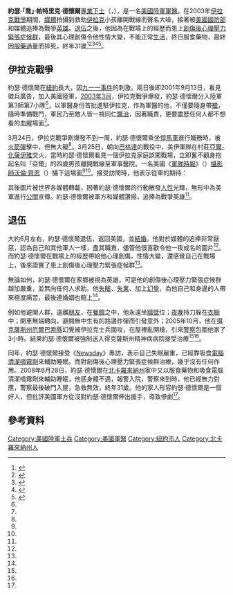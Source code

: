 {{noteTA
|1=帕特里克
}}
{{Infobox Biography
| subject_name   = 約瑟·德懷爾 
| image_name     = Joseph Dwyer.jpg
| image_size     = 250px
| image_caption  = 約瑟·德懷爾在2003年[[伊拉克戰爭|伊拉克戰爭]]期間，[[媒體|媒體]]拍攝到這一張救助[[伊拉克|伊拉克]]小孩離開戰線圖而聲名大噪，然而，卻又是這場戰爭毀了他一生。
| date_of_birth  = 1977年
| place_of_birth = {{USA}}
| date_of_death  = 2008年6月28日
| place_of_death = {{USA}}[[北卡羅來納州|北卡羅來納州]]
| occupation     = [[美國陸軍|美國陸軍]][[軍醫|軍醫]]
}}

'''約瑟·「喬」·帕特里克·德懷爾'''[[專業下士|專業下士]]（{{lang-en|'''Spc. Joseph "Joe" Patrick Dwyer'''}}，{{bd|1977年||2008年|6月28日|catIdx=Dwyer}}），是一名[[美國陸軍|美國陸軍]][[軍醫|軍醫]]。在2003年[[伊拉克戰爭|伊拉克戰爭]]期間，[[媒體|媒體]]拍攝到救助[[伊拉克|伊拉克]]小孩離開戰線而聲名大噪，接著被[[美國國防部|美國國防部]]和媒體追捧為戰爭[[英雄|英雄]]。[[退伍|退伍]]之後，他因為在戰場上的經歷而患上[[創傷後心理壓力緊張症候群|創傷後心理壓力緊張症候群]]，最後其心理創傷令他性情大變，不能正常[[生活|生活]]，終日服食藥物，最終因[[服藥過量|服藥過量]]而猝死，終年31歲<ref name="Medic in famous photo dies after PTSD struggle">{{cite news
 |url = http://www.armytimes.com/news/2008/07/military_suicidedwyer_070308w/ 
 |title = Medic in famous photo dies after PTSD struggle
 |publisher = Army Times
 |date = 2008-07-08
 |language = en
}}</ref><ref name="昔日美军伊战英雄 今朝凄惨死去">{{cite news
 |url = http://www.chinadaily.com.cn/hqgj/2008-07/10/content_6832457.htm
 |title = 昔日美军伊战英雄 今朝凄惨死去
 |publisher = 中国日报
 |date = 2008-07-10
 |language = zh-cn
 |accessdate = 2008-07-22
 |archive-date = 2008-08-02
 |archive-url = https://web.archive.org/web/20080802025708/http://www.chinadaily.com.cn/hqgj/2008-07/10/content_6832457.htm
 |dead-url = no
 }}</ref><ref name="US Iraq war hero Joseph Dwyer dies of apparent drugs overdose">{{cite news
 |url = http://www.telegraph.co.uk/news/worldnews/northamerica/usa/2270614/US-Iraq-war-hero-Joseph-Dwyer-dies-of-apparent-drugs-overdose.html
 |title = US Iraq war hero Joseph Dwyer dies of apparent drugs overdose
 |publisher = Telegraph
 |date = 2008-07-09
 |language = en
 |accessdate = 2008-07-22
 |archive-date = 2008-07-22
 |archive-url = https://web.archive.org/web/20080722063603/http://www.telegraph.co.uk/news/worldnews/northamerica/usa/2270614/US-Iraq-war-hero-Joseph-Dwyer-dies-of-apparent-drugs-overdose.html
 |dead-url = no
 }}</ref><ref name="Joe Dwyer, Medic Hero, Dead">{{cite news
 |url = http://www.outsidethebeltway.com/archives/2008/07/joe_dwyer_medic_hero_dead_/
 |title = Joe Dwyer, Medic Hero, Dead
 |publisher = OTB Media
 |date = 2008-07-07
 |language = en
 |accessdate = 2008-07-22
 |archive-date = 2008-08-29
 |archive-url = https://web.archive.org/web/20080829125030/http://www.outsidethebeltway.com/archives/2008/07/joe_dwyer_medic_hero_dead_/
 |dead-url = no
 }}</ref><ref name="American Hero; Pfc. Joseph Dwyer and PTSD">{{cite news
 |url       = http://www.associatedcontent.com/article/877041/american_hero_pfc_joseph_dwyer_and.html
 |title     = Pfc. Joseph Dwyer and PTSD
 |publisher = Associated Content
 |date      = 2008-07-21
 |language  = en
}}{{dead link|date=2018年1月 |bot=InternetArchiveBot |fix-attempted=yes }}</ref>。

==伊拉克戰爭==

約瑟·德懷爾在[[紐約|紐約]]長大，因[[九一一事件|九一一事件]]的刺激，兩日後即2001年9月13日，看見徵兵廣告，加入美國陸軍，[[2003年3月|2003年3月]]，伊拉克戰爭爆發，約瑟·德懷爾分入陸軍第3師第7小隊<ref name="Medic in famous photo dies after PTSD struggle"/>，以軍醫身份首批進駐伊拉克，作為軍醫的他，不僅要隨身帶[[槍|槍]]，隨時準備戰鬥，軍民乃至敵人皆一視同仁[[醫治|醫治]]，因著職責，更要盡歷任何人都不想看的血腥場面<ref name="American Hero; Pfc. Joseph Dwyer and PTSD"/>。

3月24日，伊拉克戰爭剛爆發不到一周，約瑟·德懷爾乘坐[[悍馬_(軍用汽車)|悍馬車]]進行職務時，被[[火箭彈|火箭彈]]擊中，但無大礙<ref name="昔日美军伊战英雄 今朝凄惨死去"/>。3月25日，朝向[[巴格達|巴格達]]的戰役中，美伊軍隊在村莊[[亞爾-化薩伊雅|亞爾-化薩伊雅]]交火，當時約瑟·德懷爾看見一個伊拉克家庭誤闖戰場，立即奮不顧身抱起名叫「亞爾」的四歲男孩離開戰線至軍事醫院。一名美國《[[軍隊時報|軍隊時報]]》（{{lang-en|Military Times}}）[[攝影師|攝影師]][[沃倫·齊恩|沃倫·齊恩]]（{{lang-en|Warren Zinn}}）攝下這場面<ref name="Medic in famous photo dies after PTSD struggle"/><ref name="Joe Dwyer, Medic Hero, Dead"/>。接受訪問時，他表示從軍的期待：

{{quote|
「我知道人們會越來越好，全世界都是。我希望在這裡是正面的，因為在這裡我們是一群有[[同情|同情]]心的人<ref name="Medic in famous photo dies after PTSD struggle"/><ref>原文：「I know that people are going to be better for it, the whole world will be. I hope being here is positive, because we're a caring group of people out here.」</ref>。」
}}

其後圖片被世界各媒體轉載，因著約瑟·德懷爾的行動散發[[人性|人性]]光輝，無形中為美軍進行[[公關|公關]]宣傳。約瑟·德懷爾被軍方和媒體讚揚，追捧為戰爭英雄<ref name="US Iraq war hero Joseph Dwyer dies of apparent drugs overdose"/>。

==退伍==

大約6月左右，約瑟·德懷爾退伍，返回美國，並[[結婚|結婚]]。他對於媒體的追捧非常厭惡，認為自己和其他軍人一樣，盡其職責，儘管他很喜歡令他一夜成名的圖片<ref name="昔日美军伊战英雄 今朝凄惨死去"/>。而約瑟·德懷爾在戰場上的經歷帶給他心理創傷，性情大變，還感覺自己在戰場上，後來證實了患上創傷後心理壓力緊張症候群<ref name="Medic in famous photo dies after PTSD struggle"/>。

無論如何，約瑟·德懷爾在家鄉被視為英雄，可是他的創傷後心理壓力緊張症候群越加嚴重，並無向任何人求助。他[[失眠|失眠]]、[[失業|失業]]、加上[[幻覺|幻覺]]，為他自己和身邊的人帶來極度痛苦，最後連婚姻也賠上<ref name="昔日美军伊战英雄 今朝凄惨死去"/>。

例如他避開人群，遠離[[朋友|朋友]]，在[[餐館|餐館]]之中，他永遠坐[[牆壁|牆壁]]位；[[夜晚|夜晚]]持刀躲在[[衣橱|衣橱]]中；開車無端轉向，避開無中生有的路邊炸彈而引發意外；2005年10月，他在[[得克薩斯州|得克薩斯州]][[厄爾巴索縣_(德克薩斯州)|厄爾巴索縣]]幻覺被伊拉克士兵圍攻，在屋裡亂開槍，引來[[警察|警察]]包圍他家了3小時。結果約瑟·德懷爾被強制送入得克薩斯州精神病病院接受治療<ref name="Medic in famous photo dies after PTSD struggle"/><ref name="昔日美军伊战英雄 今朝凄惨死去"/>。

同年，約瑟·德懷爾接受《[[Newsday|Newsday]]》專訪，表示自己失眠嚴重，已經靠吸食[[電腦清潔噴霧劑|電腦清潔噴霧劑]]來輔助睡眠。而對創傷後心理壓力緊張症候群治療，幾乎沒有任何作用。2008年6月28日，約瑟·德懷爾在[[北卡羅來納州|北卡羅來納州]]家中又以服食藥物和吸食電腦清潔噴霧劑來輔助睡眠，他感身體不適，報警入院，警察來到時，他已經無力對應，警察最後破門入屋，急救無效，終年31歲。他的家人形容約瑟·德懷爾是一個好人，但批評美國軍方從沒對約瑟·德懷爾伸出援手，導致慘劇<ref name="Medic in famous photo dies after PTSD struggle"/>。

==參考資料==
<div class="references-small">
<references />
</div>

{{DEFAULTSORT:Dwyer, Joseph Patrick}}
[[Category:美國陸軍士兵|Category:美國陸軍士兵]]
[[Category:美國軍醫|Category:美國軍醫]]
[[Category:紐約市人|Category:紐約市人]]
[[Category:北卡羅來納州人|Category:北卡羅來納州人]]